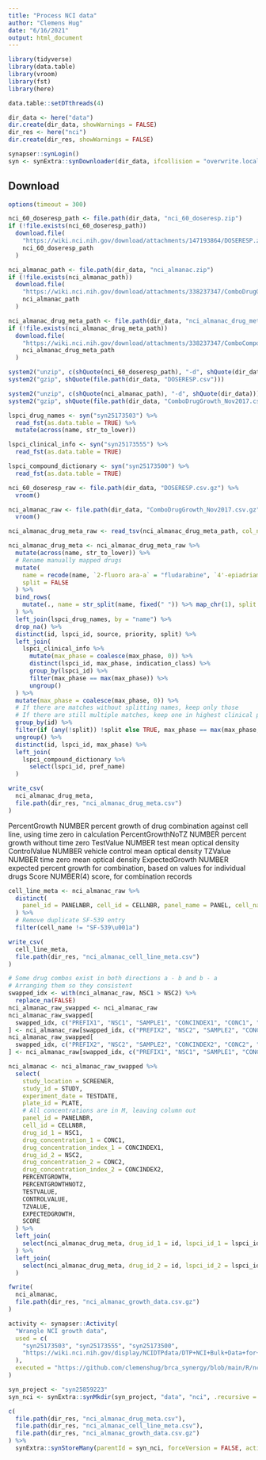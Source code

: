 ```yaml
---
title: "Process NCI data"
author: "Clemens Hug"
date: "6/16/2021"
output: html_document
---
```


```r
library(tidyverse)
library(data.table)
library(vroom)
library(fst)
library(here)

data.table::setDTthreads(4)

dir_data <- here("data")
dir.create(dir_data, showWarnings = FALSE)
dir_res <- here("nci")
dir.create(dir_res, showWarnings = FALSE)

synapser::synLogin()
syn <- synExtra::synDownloader(dir_data, ifcollision = "overwrite.local")
```

## Download

```r
options(timeout = 300)

nci_60_doseresp_path <- file.path(dir_data, "nci_60_doseresp.zip")
if (!file.exists(nci_60_doseresp_path))
  download.file(
    "https://wiki.nci.nih.gov/download/attachments/147193864/DOSERESP.zip?version=1&modificationDate=1622830743000&api=v2",
    nci_60_doseresp_path
  )

nci_almanac_path <- file.path(dir_data, "nci_almanac.zip")
if (!file.exists(nci_almanac_path))
  download.file(
    "https://wiki.nci.nih.gov/download/attachments/338237347/ComboDrugGrowth_Nov2017.zip?version=1&modificationDate=1510057275000&api=v2",
    nci_almanac_path
  )

nci_almanac_drug_meta_path <- file.path(dir_data, "nci_almanac_drug_meta_raw.csv")
if (!file.exists(nci_almanac_drug_meta_path))
  download.file(
    "https://wiki.nci.nih.gov/download/attachments/338237347/ComboCompoundNames_small.txt?version=1&modificationDate=1493822467000&api=v2",
    nci_almanac_drug_meta_path
  )
```


```r
system2("unzip", c(shQuote(nci_60_doseresp_path), "-d", shQuote(dir_data)))
system2("gzip", shQuote(file.path(dir_data, "DOSERESP.csv")))

system2("unzip", c(shQuote(nci_almanac_path), "-d", shQuote(dir_data)))
system2("gzip", shQuote(file.path(dir_data, "ComboDrugGrowth_Nov2017.csv")))
```

```r
lspci_drug_names <- syn("syn25173503") %>%
  read_fst(as.data.table = TRUE) %>%
  mutate(across(name, str_to_lower))

lspci_clinical_info <- syn("syn25173555") %>%
  read_fst(as.data.table = TRUE)

lspci_compound_dictionary <- syn("syn25173500") %>%
  read_fst(as.data.table = TRUE)

nci_60_doseresp_raw <- file.path(dir_data, "DOSERESP.csv.gz") %>%
  vroom()

nci_almanac_raw <- file.path(dir_data, "ComboDrugGrowth_Nov2017.csv.gz") %>%
  vroom()

nci_almanac_drug_meta_raw <- read_tsv(nci_almanac_drug_meta_path, col_names = c("id", "name"))
```

```r
nci_almanac_drug_meta <- nci_almanac_drug_meta_raw %>%
  mutate(across(name, str_to_lower)) %>%
  # Rename manually mapped drugs
  mutate(
    name = recode(name, `2-fluoro ara-a` = "fludarabine", `4'-epiadriamycin` = "doxorubicin"),
    split = FALSE
  ) %>%
  bind_rows(
    mutate(., name = str_split(name, fixed(" ")) %>% map_chr(1), split = TRUE)
  ) %>%
  left_join(lspci_drug_names, by = "name") %>%
  drop_na() %>%
  distinct(id, lspci_id, source, priority, split) %>%
  left_join(
    lspci_clinical_info %>%
      mutate(max_phase = coalesce(max_phase, 0)) %>%
      distinct(lspci_id, max_phase, indication_class) %>%
      group_by(lspci_id) %>%
      filter(max_phase == max(max_phase)) %>%
      ungroup()
  ) %>%
  mutate(max_phase = coalesce(max_phase, 0)) %>%
  # If there are matches without splitting names, keep only those
  # If there are still multiple matches, keep one in highest clinical phase
  group_by(id) %>%
  filter(if (any(!split)) !split else TRUE, max_phase == max(max_phase, na.rm = TRUE)) %>%
  ungroup() %>%
  distinct(id, lspci_id, max_phase) %>%
  left_join(
    lspci_compound_dictionary %>%
      select(lspci_id, pref_name)
  )

write_csv(
  nci_almanac_drug_meta,
  file.path(dir_res, "nci_almanac_drug_meta.csv")
)
```

PercentGrowth    NUMBER           percent growth of drug combination 
                                   against cell line, using time zero in 
                                   calculation
PercentGrowthNoTZ NUMBER          percent growth without time zero
TestValue         NUMBER          test mean optical density
ControlValue      NUMBER          vehicle control mean optical density
TZValue           NUMBER          time zero mean optical density
ExpectedGrowth    NUMBER          expected percent growth for combination, 
                                   based on values for individual drugs
Score             NUMBER(4)       score, for combination records


```r
cell_line_meta <- nci_almanac_raw %>%
  distinct(
    panel_id = PANELNBR, cell_id = CELLNBR, panel_name = PANEL, cell_name = CELLNAME
  ) %>%
  # Remove duplicate SF-539 entry
  filter(cell_name != "SF-539\u001a")

write_csv(
  cell_line_meta,
  file.path(dir_res, "nci_almanac_cell_line_meta.csv")
)

# Some drug combos exist in both directions a - b and b - a
# Arranging them so they consistent
swapped_idx <- with(nci_almanac_raw, NSC1 > NSC2) %>%
  replace_na(FALSE)
nci_almanac_raw_swapped <- nci_almanac_raw
nci_almanac_raw_swapped[
  swapped_idx, c("PREFIX1", "NSC1", "SAMPLE1", "CONCINDEX1", "CONC1", "CONCUNIT1")
] <- nci_almanac_raw[swapped_idx, c("PREFIX2", "NSC2", "SAMPLE2", "CONCINDEX2", "CONC2", "CONCUNIT2")]
nci_almanac_raw_swapped[
  swapped_idx, c("PREFIX2", "NSC2", "SAMPLE2", "CONCINDEX2", "CONC2", "CONCUNIT2")
] <- nci_almanac_raw[swapped_idx, c("PREFIX1", "NSC1", "SAMPLE1", "CONCINDEX1", "CONC1", "CONCUNIT1")]

nci_almanac <- nci_almanac_raw_swapped %>%
  select(
    study_location = SCREENER,
    study_id = STUDY,
    experiment_date = TESTDATE,
    plate_id = PLATE,
    # All concentrations are in M, leaving column out
    panel_id = PANELNBR,
    cell_id = CELLNBR,
    drug_id_1 = NSC1,
    drug_concentration_1 = CONC1,
    drug_concentration_index_1 = CONCINDEX1,
    drug_id_2 = NSC2,
    drug_concentration_2 = CONC2,
    drug_concentration_index_2 = CONCINDEX2,
    PERCENTGROWTH,
    PERCENTGROWTHNOTZ,
    TESTVALUE,
    CONTROLVALUE,
    TZVALUE,
    EXPECTEDGROWTH,
    SCORE
  ) %>%
  left_join(
    select(nci_almanac_drug_meta, drug_id_1 = id, lspci_id_1 = lspci_id)
  ) %>%
  left_join(
    select(nci_almanac_drug_meta, drug_id_2 = id, lspci_id_2 = lspci_id)
  )

fwrite(
  nci_almanac,
  file.path(dir_res, "nci_almanac_growth_data.csv.gz")
)
```


```r
activity <- synapser::Activity(
  "Wrangle NCI growth data",
  used = c(
    "syn25173503", "syn25173555", "syn25173500",
    "https://wiki.nci.nih.gov/display/NCIDTPdata/DTP+NCI+Bulk+Data+for+Download"
  ),
  executed = "https://github.com/clemenshug/brca_synergy/blob/main/R/nci_data.Rmd"
)

syn_project <- "syn25859223"
syn_nci <- synExtra::synMkdir(syn_project, "data", "nci", .recursive = TRUE)

c(
  file.path(dir_res, "nci_almanac_drug_meta.csv"),
  file.path(dir_res, "nci_almanac_cell_line_meta.csv"),
  file.path(dir_res, "nci_almanac_growth_data.csv.gz")
) %>%
  synExtra::synStoreMany(parentId = syn_nci, forceVersion = FALSE, activity = activity)

```
